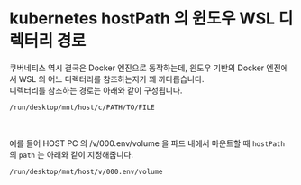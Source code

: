 # kubernetes hostPath 의 윈도우 WSL 디렉터리 경로
쿠버네티스 역시 결국은 Docker 엔진으로 동작하는데, 윈도우 기반의 Docker 엔진에서 WSL 의 어느 디렉터리를 참조하는지가 꽤 까다롭습니다.<br/>
디렉터리를 참조하는 경로는 아래와 같이 구성됩니다.<br/>

```bash filename="bash" {3} copy
/run/desktop/mnt/host/c/PATH/TO/FILE
```
<br/>

예를 들어 HOST PC 의 /v/000.env/volume 을 파드 내에서 마운트할 때 `hostPath` 의 `path` 는 아래와 같이 지정해줍니다.
```bash filename="bash" {3} copy
/run/desktop/mnt/host/v/000.env/volume
```
